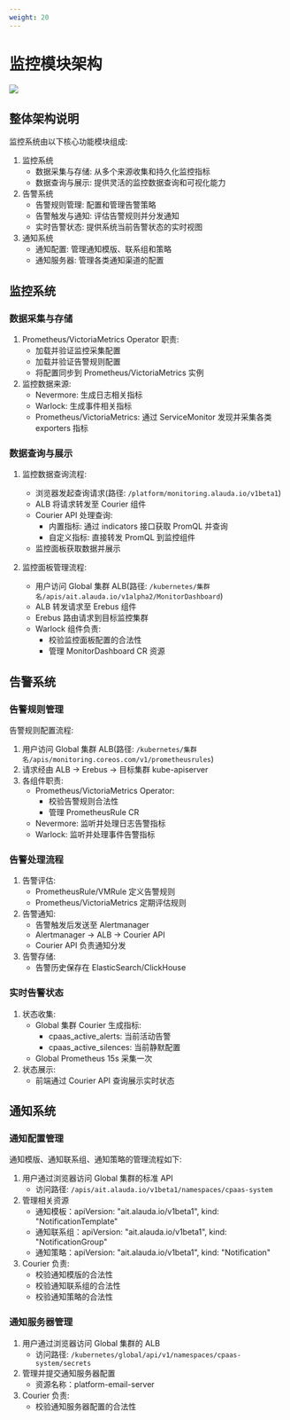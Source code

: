 ```yaml
---
weight: 20
---
```


# 监控模块架构

![](../assets/visio_for_monitor.png)

## 整体架构说明

监控系统由以下核心功能模块组成:
1. 监控系统
   - 数据采集与存储: 从多个来源收集和持久化监控指标
   - 数据查询与展示: 提供灵活的监控数据查询和可视化能力
2. 告警系统
   - 告警规则管理: 配置和管理告警策略
   - 告警触发与通知: 评估告警规则并分发通知
   - 实时告警状态: 提供系统当前告警状态的实时视图
3. 通知系统
   - 通知配置: 管理通知模版、联系组和策略
   - 通知服务器: 管理各类通知渠道的配置

## 监控系统

### 数据采集与存储
1. Prometheus/VictoriaMetrics Operator 职责:
   - 加载并验证监控采集配置
   - 加载并验证告警规则配置
   - 将配置同步到 Prometheus/VictoriaMetrics 实例
2. 监控数据来源:
   - Nevermore: 生成日志相关指标
   - Warlock: 生成事件相关指标
   - Prometheus/VictoriaMetrics: 通过 ServiceMonitor 发现并采集各类 exporters 指标

### 数据查询与展示
1. 监控数据查询流程:
   - 浏览器发起查询请求(路径: `/platform/monitoring.alauda.io/v1beta1`)
   - ALB 将请求转发至 Courier 组件
   - Courier API 处理查询:
     * 内置指标: 通过 indicators 接口获取 PromQL 并查询
     * 自定义指标: 直接转发 PromQL 到监控组件
   - 监控面板获取数据并展示

2. 监控面板管理流程:
   - 用户访问 Global 集群 ALB(路径: `/kubernetes/集群名/apis/ait.alauda.io/v1alpha2/MonitorDashboard`)
   - ALB 转发请求至 Erebus 组件
   - Erebus 路由请求到目标监控集群
   - Warlock 组件负责:
     * 校验监控面板配置的合法性
     * 管理 MonitorDashboard CR 资源

## 告警系统

### 告警规则管理
告警规则配置流程:
1. 用户访问 Global 集群 ALB(路径: `/kubernetes/集群名/apis/monitoring.coreos.com/v1/prometheusrules`)
2. 请求经由 ALB -> Erebus -> 目标集群 kube-apiserver
3. 各组件职责:
   - Prometheus/VictoriaMetrics Operator:
     * 校验告警规则合法性
     * 管理 PrometheusRule CR
   - Nevermore: 监听并处理日志告警指标
   - Warlock: 监听并处理事件告警指标

### 告警处理流程
1. 告警评估:
   - PrometheusRule/VMRule 定义告警规则
   - Prometheus/VictoriaMetrics 定期评估规则
2. 告警通知:
   - 告警触发后发送至 Alertmanager
   - Alertmanager -> ALB -> Courier API
   - Courier API 负责通知分发
3. 告警存储:
   - 告警历史保存在 ElasticSearch/ClickHouse

### 实时告警状态
1. 状态收集:
   - Global 集群 Courier 生成指标:
     * cpaas_active_alerts: 当前活动告警
     * cpaas_active_silences: 当前静默配置
   - Global Prometheus 15s 采集一次
2. 状态展示:
   - 前端通过 Courier API 查询展示实时状态

## 通知系统

### 通知配置管理
通知模版、通知联系组、通知策略的管理流程如下:
1. 用户通过浏览器访问 Global 集群的标准 API
   - 访问路径: `/apis/ait.alauda.io/v1beta1/namespaces/cpaas-system`
2. 管理相关资源
   - 通知模板：apiVersion: "ait.alauda.io/v1beta1", kind: "NotificationTemplate"
   - 通知联系组：apiVersion: "ait.alauda.io/v1beta1", kind: "NotificationGroup"
   - 通知策略：apiVersion: "ait.alauda.io/v1beta1", kind: "Notification"
3. Courier 负责:
   - 校验通知模版的合法性
   - 校验通知联系组的合法性
   - 校验通知策略的合法性

### 通知服务器管理
1. 用户通过浏览器访问 Global 集群的 ALB
   - 访问路径: `/kubernetes/global/api/v1/namespaces/cpaas-system/secrets`
2. 管理并提交通知服务器配置
   - 资源名称：platform-email-server
3. Courier 负责:
   - 校验通知服务器配置的合法性

